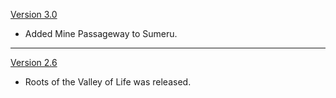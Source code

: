 {{Change History/Header}}
[[Version 3.0]]
* Added Mine Passageway to Sumeru.
----
[[Version 2.6]]
* Roots of the Valley of Life was released.